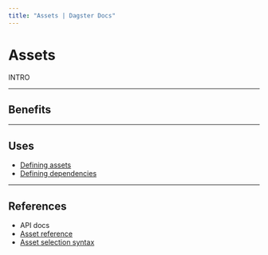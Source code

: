 ```yaml
---
title: "Assets | Dagster Docs"
---
```


# Assets

INTRO

---

## Benefits

---

## Uses

- [Defining assets](/concepts/assets/defining-assets)
- [Defining dependencies](/concepts/assets/understanding-and-defining-asset-dependencies)

---

## References

- API docs
- [Asset reference](/concepts/assets/reference)
- [Asset selection syntax](/concepts/assets/asset-selection-syntax)
